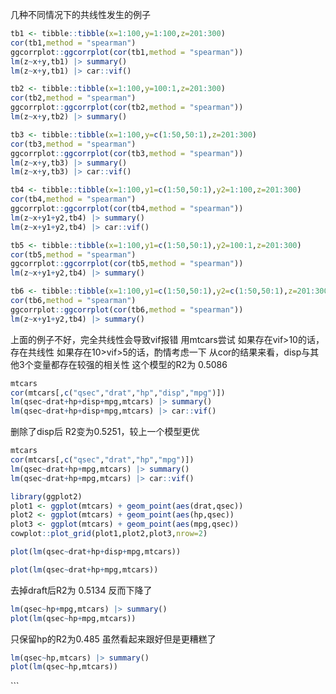 几种不同情况下的共线性发生的例子

```r
tb1 <- tibble::tibble(x=1:100,y=1:100,z=201:300)
cor(tb1,method = "spearman")
ggcorrplot::ggcorrplot(cor(tb1,method = "spearman"))
lm(z~x+y,tb1) |> summary()
lm(z~x+y,tb1) |> car::vif()
```

```r
tb2 <- tibble::tibble(x=1:100,y=100:1,z=201:300)
cor(tb2,method = "spearman")
ggcorrplot::ggcorrplot(cor(tb2,method = "spearman"))
lm(z~x+y,tb2) |> summary()
```

```r
tb3 <- tibble::tibble(x=1:100,y=c(1:50,50:1),z=201:300)
cor(tb3,method = "spearman")
ggcorrplot::ggcorrplot(cor(tb3,method = "spearman"))
lm(z~x+y,tb3) |> summary()
lm(z~x+y,tb3) |> car::vif()
```

```r
tb4 <- tibble::tibble(x=1:100,y1=c(1:50,50:1),y2=1:100,z=201:300)
cor(tb4,method = "spearman")
ggcorrplot::ggcorrplot(cor(tb4,method = "spearman"))
lm(z~x+y1+y2,tb4) |> summary()
lm(z~x+y1+y2,tb4) |> car::vif()
```

```r
tb5 <- tibble::tibble(x=1:100,y1=c(1:50,50:1),y2=100:1,z=201:300)
cor(tb5,method = "spearman")
ggcorrplot::ggcorrplot(cor(tb5,method = "spearman"))
lm(z~x+y1+y2,tb4) |> summary()
```

```r
tb6 <- tibble::tibble(x=1:100,y1=c(1:50,50:1),y2=c(1:50,50:1),z=201:300)
cor(tb6,method = "spearman")
ggcorrplot::ggcorrplot(cor(tb6,method = "spearman"))
lm(z~x+y1+y2,tb4) |> summary()
```


上面的例子不好，完全共线性会导致vif报错
用mtcars尝试
如果存在vif>10的话，存在共线性
如果存在10>vif>5的话，酌情考虑一下
从cor的结果来看，disp与其他3个变量都存在较强的相关性
这个模型的R2为 0.5086 
```r
mtcars
cor(mtcars[,c("qsec","drat","hp","disp","mpg")])
lm(qsec~drat+hp+disp+mpg,mtcars) |> summary()
lm(qsec~drat+hp+disp+mpg,mtcars) |> car::vif()
```
删除了disp后
R2变为0.5251，较上一个模型更优
```r
mtcars
cor(mtcars[,c("qsec","drat","hp","mpg")])
lm(qsec~drat+hp+mpg,mtcars) |> summary()
lm(qsec~drat+hp+mpg,mtcars) |> car::vif()
```
```r
library(ggplot2)
plot1 <- ggplot(mtcars) + geom_point(aes(drat,qsec)) 
plot2 <- ggplot(mtcars) + geom_point(aes(hp,qsec)) 
plot3 <- ggplot(mtcars) + geom_point(aes(mpg,qsec)) 
cowplot::plot_grid(plot1,plot2,plot3,nrow=2)
```
```r
plot(lm(qsec~drat+hp+disp+mpg,mtcars))
```


```r
plot(lm(qsec~drat+hp+mpg,mtcars))
```

去掉draft后R2为 0.5134 
反而下降了
```r
lm(qsec~hp+mpg,mtcars) |> summary()
plot(lm(qsec~hp+mpg,mtcars))
```
只保留hp的R2为0.485
虽然看起来跟好但是更糟糕了
```r
lm(qsec~hp,mtcars) |> summary()
plot(lm(qsec~hp,mtcars))
```
```

